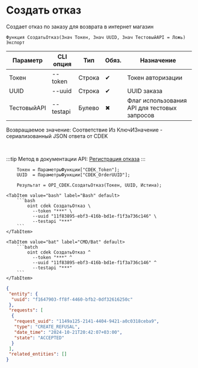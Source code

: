 ﻿---
sidebar_position: 7
description: Создать отказ и другие функции для работы с CDEK в Открытом пакете интеграций - бесплатной open-source библиотеке интеграций для 1С:Предприятие 8, OneScript и CLI
keywords: [1C, 1С, 1С:Предприятие, 1С:Предприятие 8.3, API, Интеграция, Сервисы, Обмен, OneScript, CLI, CDEK]
---


# Создать отказ
 Создает отказ по заказу для возврата в интернет магазин



`Функция СоздатьОтказ(Знач Токен, Знач UUID, Знач ТестовыйAPI = Ложь) Экспорт`

  | Параметр | CLI опция | Тип | Обяз. | Назначение |
  |-|-|-|-|-|
  | Токен | --token | Строка | &#x2714; | Токен авторизации |
  | UUID | --uuid | Строка | &#x2714; | UUID заказа |
  | ТестовыйAPI | --testapi | Булево | &#x2716; | Флаг использования API для тестовых запросов |

  
  Возвращаемое значение:   Соответствие Из КлючИЗначение - сериализованный JSON ответа от CDEK

<br/>

:::tip
Метод в документации API: [Регистрация отказа](https://api-docs.cdek.ru/55327658.html)
:::
<br/>



```bsl title="Пример использования для 1С:Предприятие/OneScript"
    Токен = ПараметрыФункции["CDEK_Token"];
    UUID  = ПараметрыФункции["CDEK_OrderUUID"];

    Результат = OPI_CDEK.СоздатьОтказ(Токен, UUID, Истина);
```
    

 <Tabs>
  
    <TabItem value="bash" label="Bash" default>
        ```bash
            oint cdek СоздатьОтказ \
              --token "***" \
              --uuid "11f83895-ebf3-416b-bd1e-f1f3a736c146" \
              --testapi "***"
        ```
    </TabItem>
  
    <TabItem value="bat" label="CMD/Bat" default>
        ```batch
            oint cdek СоздатьОтказ ^
              --token "***" ^
              --uuid "11f83895-ebf3-416b-bd1e-f1f3a736c146" ^
              --testapi "***"
        ```
    </TabItem>
</Tabs>


```json title="Результат"
{
 "entity": {
  "uuid": "f1647903-ff8f-4460-bfb2-0df32616250c"
 },
 "requests": [
  {
   "request_uuid": "1149a125-2141-4404-9421-a0c0318ceba9",
   "type": "CREATE_REFUSAL",
   "date_time": "2024-10-21T20:42:07+03:00",
   "state": "ACCEPTED"
  }
 ],
 "related_entities": []
}
```
